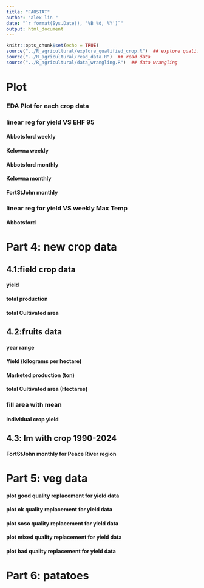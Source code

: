 ```yaml
---
title: "FAOSTAT"
author: "alex lin "
date: "`r format(Sys.Date(), '%B %d, %Y')`"
output: html_document
---
```

<script>
function toggleCollapsible(section) {
  var content = section.nextElementSibling;
  if (content.style.display === "none") {
    content.style.display = "block";
  } else {
    content.style.display = "none";
  }
}
</script>


```r
knitr::opts_chunk$set(echo = TRUE)
source("../R_agricultural/explore_qualified_crop.R")  ## explore qualified crop
source("../R_agricultural/read_data.R")  ## read data
source("../R_agricultural/data_wrangling.R")  ## data wrangling

```
<h1 onclick="toggleCollapsible(this);">
<!--TEXT SHOWS: -->
<b>Plot</b>
</h1>
<div style="display:none;">  

</div>
<h3 onclick="toggleCollapsible(this);">
<!--TEXT SHOWS: -->
<b>EDA Plot for each crop data</b>
</h3>
<div style="display:none;">  
```r

plot_fao_data(data_fao)
```



```r
# FILTER data_x to start from 1961 as it is the start of the FAO data
#LOCAL_DATE
data_x <- data_x %>%
  filter(LOCAL_DATE >= "1961-01-01")

weekly_data_x <- aggregate_data_week(data_x)
monthly_data_x <- aggregate_data_month(data_x)

```
</div>

<h3 onclick="toggleCollapsible(this);">
<!--TEXT SHOWS: -->
<b>linear reg for yield VS EHF 95</b>
</h3>
<div style="display:none;">  
</div>

<h4 onclick="toggleCollapsible(this);">
<!--TEXT SHOWS: -->
<b>Abbotsford weekly</b>
</h4>
<div style="display:none;">  
```r
# Example usage:
results <- perform_linear_regression_weekly(weekly_data_x, data_fao,"Abbotsford", "week_Mean_EHF_95")

unique_crops <- unique(data_fao$Item)
#Print results for each crop
for (crop in unique_crops) {
  print(paste("Results for crop:", crop))
  print(results[[crop]]$summary)
  if (!is.null(results[[crop]]$plot)) {
    print(results[[crop]]$plot)
  }
}

```

</div>
<h4 onclick="toggleCollapsible(this);">
<!--TEXT SHOWS: -->
<b>Kelowna weekly</b>
</h4>
<div style="display:none;">  
```r
# Example usage:
results <- perform_linear_regression_weekly(weekly_data_x, data_fao,"Kelowna", "week_Mean_EHF_95")

unique_crops <- unique(data_fao$Item)
#Print results for each crop
for (crop in unique_crops) {
  print(paste("Results for crop:", crop))
  print(results[[crop]]$summary)
  if (!is.null(results[[crop]]$plot)) {
    print(results[[crop]]$plot)
  }
}

```

</div>

<h4 onclick="toggleCollapsible(this);">
<!--TEXT SHOWS: -->
<b>Abbotsford monthly</b>
</h4>
<div style="display:none;">  
```r
# Example usage:
results <- perform_linear_regression_monthly(monthly_data_x, data_fao,"Abbotsford", "maxmon_EHF_95")

unique_crops <- unique(data_fao$Item)
#Print results for each crop
for (crop in unique_crops) {
  print(paste("Results for crop:", crop))
  print(results[[crop]]$summary)
  if (!is.null(results[[crop]]$plot)) {
    print(results[[crop]]$plot)
  }
}

```


</div>

<h4 onclick="toggleCollapsible(this);">
<!--TEXT SHOWS: -->
<b>Kelowna monthly</b>
</h4>
<div style="display:none;">  
```r
# Example usage:
results <- perform_linear_regression_monthly(monthly_data_x, data_fao,"Kelowna", "maxmon_EHF_95")

unique_crops <- unique(data_fao$Item)
#Print results for each crop
for (crop in unique_crops) {
  print(paste("Results for crop:", crop))
  print(results[[crop]]$summary)
  if (!is.null(results[[crop]]$plot)) {
    print(results[[crop]]$plot)
  }
  
  
  
}

```


</div>

<h4 onclick="toggleCollapsible(this);">
<!--TEXT SHOWS: -->
<b> FortStJohn monthly</b>
</h4>
<div style="display:none;">  
```r
# Example usage:
results <- perform_linear_regression_monthly(monthly_data_x, data_fao,"FortStJoh", "maxmon_EHF_95")

unique_crops <- unique(data_fao$Item)
#Print results for each crop
for (crop in unique_crops) {
  print(paste("Results for crop:", crop))
  print(results[[crop]]$summary)
  if (!is.null(results[[crop]]$plot)) {
    print(results[[crop]]$plot)
  }
  
  
  
}

```


</div>
<h3 onclick="toggleCollapsible(this);">
<!--TEXT SHOWS: -->
<b>linear reg for yield VS weekly Max Temp</b>
</h3>
<div style="display:none;">  
</div>

<h4 onclick="toggleCollapsible(this);">
<!--TEXT SHOWS: -->
<b>Abbotsford</b>
</h4>
<div style="display:none;">  
```r
# Example usage:
results <- perform_linear_regression_weekly(weekly_data_x, data_fao,"Abbotsford", "week_Mean_Temperature")

unique_crops <- unique(data_fao$Item)
#Print results for each crop
for (crop in unique_crops) {
  print(paste("Results for crop:", crop))
  print(results[[crop]]$summary)
  if (!is.null(results[[crop]]$plot)) {
    print(results[[crop]]$plot)
  }
}

```




```r
# Summarize the data by Crop_Type to get the year range
crop_year<- crop_yield %>%
  group_by(Crop_Type) %>%
  summarize(Start_Year = min(REF_DATE), End_Year = max(REF_DATE))
crop_year

```



</div>
<h1 onclick="toggleCollapsible(this);">
<!--TEXT SHOWS: -->
<b>Part 4: new crop data</b>
</h1>
<div style="display:none;">  


</div>
<h2 onclick="toggleCollapsible(this);">
<!--TEXT SHOWS: -->
<b>4.1:field crop data</b>
</h2>
<div style="display:none;">  
</div>
<h4 onclick="toggleCollapsible(this);">
<!--TEXT SHOWS: -->
<b>yield</b>
</h4>
<div style="display:none;">  
```r
base_colors <- c('#FF0000', '#008000', '#0000FF', '#FF00FF', '#FFD700', 
                  '#8B008B') 

# Summarize production by year and crop type
# Plot the data
ggplot(crop_yield, aes(x = REF_DATE, y = yield, color = Crop_Type)) +
  geom_line() +
  geom_point() +
  #color
  scale_color_manual(values = base_colors) +
  labs(title = "yield of Crops over Time",
       x = "Year",
       y = "Average yield (kilograms per hectare)",
       color = "Crop Type") +
  theme_minimal() +
  facet_wrap(~GEO)
```


</div>
<h4 onclick="toggleCollapsible(this);">
<!--TEXT SHOWS: -->
<b>total production</b>
</h4>
<div style="display:none;">  
```r
# Summarize production by year and crop type
# Plot the data
ggplot(total_produ, aes(x = REF_DATE, y = Production, color = Crop_Type)) +
  geom_line() +
  geom_point() +
    scale_color_manual(values = base_colors) +
  labs(title = "Total Production (metric tonnes) over Time",
       x = "Year",
       y = "Total Production",
       color = "Crop Type") +
  theme_minimal() +
  facet_wrap(~GEO)
```
</div>
<h4 onclick="toggleCollapsible(this);">
<!--TEXT SHOWS: -->
<b>total Cultivated area</b>
</h4>
<div style="display:none;">  
```r
# Summarize production by year and crop type
# Plot the data
ggplot(total_produ, aes(x = REF_DATE, y = Production, color = Crop_Type)) +
  geom_line() +
  geom_point() +
    scale_color_manual(values = base_colors) +
  labs(title = "Total Production (metric tonnes) over Time",
       x = "Year",
       y = "Total Production",
       color = "Crop Type") +
  theme_minimal() +
  facet_wrap(~GEO)
```

</div>
<h2 onclick="toggleCollapsible(this);">
<!--TEXT SHOWS: -->
<b>4.2:fruits data</b>
</h2>
<div style="display:none;">  




</div>
<h4 onclick="toggleCollapsible(this);">
<!--TEXT SHOWS: -->
<b>year range</b>
</h4>
<div style="display:none;">  
```r
fruit_year <- data_statcan_fruit %>%
  group_by(Estimates,Crop_Type) %>%
  summarize(Start_Year = min(REF_DATE), End_Year = max(REF_DATE))
#order by Start_Year
fruit_year <- fruit_year[order(fruit_year$Start_Year),]
print(fruit_year,n = Inf, width = Inf)
```

</div>
<h4 onclick="toggleCollapsible(this);">
<!--TEXT SHOWS: -->
<b>Yield (kilograms per hectare)</b>
</h4>
<div style="display:none;">  


```r

# Summarize production by year and crop type
# Plot the data
# Define the base colors
base_colors <- c('#0000FF', '#008000', '#FF0000', '#000000', '#FF00FF', 
                 '#FFA500', '#D2B48C', '#808000', 
                 '#FFFF00', 
                 '#40E0D0', '#00BFFF', '#A52A2A',
                 '#8A2BE2')
#drop na
full_fruits_yield_plot <- full_fruits %>%
  filter(!is.na(Yield_kg_per_ha)) 
ggplot(full_fruits_yield_plot, aes(x = Year, y = Yield_kg_per_ha, color = Crop_Type)) +
  geom_line() +
  geom_point() +
  labs(title = "Yield (kilograms per hectare) of Crops over Time",
       x = "Year",
       y = "Yield",
       color = "Crop Type") +
  theme_minimal()+
  scale_x_continuous(breaks = seq(min(full_fruits$Year), max(full_fruits$Year), by = 1))+
   scale_color_manual(values = base_colors)



# Plot the data
# ggplot(data_statcan_fruit_zoomed, aes(x = REF_DATE, y = Production, color = Crop_Type)) +
#   geom_line() +
#   geom_point() +
#   labs(title = "Production of Crops over Time",
#        x = "Year",
#        y = "Production",
#        color = "Crop Type") +
#   theme_minimal() 
```
</div>
<h4 onclick="toggleCollapsible(this);">
<!--TEXT SHOWS: -->
<b>Marketed production (ton)</b>
</h4>
<div style="display:none;">  
```r

ggplot(full_fruits, aes(x = Year, y = Production_Tons, color = Crop_Type)) +
  geom_line() +
  geom_point() +
  labs(title = "Yield (kilograms per hectare) of Crops over Time",
       x = "Year",
       y = "Yield",
       color = "Crop Type") +
  theme_minimal()+
  scale_x_continuous(breaks = seq(min(full_fruits$Year), max(full_fruits$Year), by = 5))+
   scale_color_manual(values = base_colors)
```



</div>
<h4 onclick="toggleCollapsible(this);">
<!--TEXT SHOWS: -->
<b>total Cultivated area (Hectares)</b>
</h4>
<div style="display:none;">  


```r

ggplot(full_fruits_yield_plot, aes(x = Year, y = Area_Hectares, color = Crop_Type)) +
  geom_line() +
  geom_point() +
  labs(title = "Cultivated area (Hectares) of Crops over Time",
       x = "Year",
       y = "Area",
       color = "Crop Type") +
  theme_minimal()+
  scale_x_continuous(breaks = seq(min(full_fruits$Year), max(full_fruits$Year), by = 1))+
   scale_color_manual(values = base_colors)

full_fruits_zoom_area <- full_fruits %>%
   filter(Area_Hectares <= 3000)
ggplot(full_fruits_zoom_area, aes(x = Year, y = Area_Hectares, color = Crop_Type)) +
  geom_line() +
  geom_point() +
  labs(title = "Cultivated area (Hectares) of Crops over Time",
       x = "Year",
       y = "Area",
       color = "Crop Type") +
  theme_minimal()+
  scale_x_continuous(breaks = seq(min(full_fruits$Year), max(full_fruits$Year), by = 1))+
   scale_color_manual(values = base_colors)

fruits_zoom_more <- full_fruits %>%
   filter(Area_Hectares <= 1000)
ggplot(fruits_zoom_more, aes(x = Year, y = Area_Hectares, color = Crop_Type)) +
  geom_line() +
  geom_point() +
  labs(title = "Cultivated area (Hectares) of Crops over Time",
       x = "Year",
       y = "Area",
       color = "Crop Type") +
  theme_minimal()+
  scale_x_continuous(breaks = seq(min(full_fruits$Year), max(full_fruits$Year), by = 1))+
   scale_color_manual(values = base_colors)
```

## filter some fruits types
```r
extend_fruits <- full_fruits %>%
   filter(Crop_Type == "plums and prune plums" | Crop_Type == "pears" | Crop_Type == "nectarines" | Crop_Type == "sour cherries" | Crop_Type == "strawberries" | Crop_Type == "peaches" | Crop_Type == "apricots") %>%
  filter(Year >= 2002)

#plot
ggplot(extend_fruits, aes(x = Year, y = Area_Hectares, color = Crop_Type)) +
  geom_line() +
  geom_point() +
  labs(title = "Cultivated area (Hectares) of Crops over Time",
       x = "Year",
       y = "Area",
       color = "Crop Type") +
  theme_minimal()+
  scale_x_continuous(breaks = seq(2002, max(full_fruits$Year), by = 1))

```

</div>
<h3 onclick="toggleCollapsible(this);">
<!--TEXT SHOWS: -->
<b>fill area with mean </b>
</h3>
<div style="display:none;">  
#### mean as previous value
```r
# Calculate the mean area for each crop type
# Calculate mean areas by Crop_Type
mean_areas <- full_fruits %>%
  group_by(Crop_Type) %>%
  summarize(Mean_Area = mean(Area_Hectares, na.rm = TRUE))

# Fill NA values in full_fruits$Area_Hectares with the corresponding mean
full_fruits_filled <- full_fruits %>%
  left_join(mean_areas, by = "Crop_Type") %>%
  mutate(Area_Hectares = ifelse(is.na(Area_Hectares), Mean_Area, Area_Hectares)) %>%
  select(-Mean_Area) # Remove the Mean_Area column if not needed

# Now you can proceed with your plotting or any other analysis
ggplot(full_fruits_filled, aes(x = Year, y = Area_Hectares, color = Crop_Type)) +
  geom_line() +
  theme_minimal()

```

#### calculate the yield again
```r
full_fruits_filled$Yield_kg_per_ha <- full_fruits_filled$Production_Kg / full_fruits_filled$Area_Hectares


# Summarize production by year and crop type

ggplot(full_fruits_filled, aes(x = Year, y = Yield_kg_per_ha, color = Crop_Type)) +
  geom_line() +
  geom_point() +
  geom_vline(xintercept = 2001, linetype = "dashed",color = "red") +
  labs(title = "Yield (kilograms per hectare) of Crops over Time",
       x = "Year",
       y = "Yield",
       color = "Crop Type") +
  theme_minimal()+
  scale_x_continuous(breaks = seq(min(full_fruits$Year), max(full_fruits$Year), by = 5))+
  scale_color_manual(values = base_colors)



```

</div>
<h4 onclick="toggleCollapsible(this);">
<!--TEXT SHOWS: -->
<b>individual crop yield</b>
</h4>
<div style="display:none;">  
```r
for (i in unique(full_fruits_filled$Crop_Type)){
  p <- ggplot(full_fruits_filled %>% filter(Crop_Type == i), aes(x = Year, y = Yield_kg_per_ha)) +
    geom_line() +
    geom_point() +
      geom_vline(xintercept = 2001, linetype = "dashed",color = "red") +
    labs(title = paste("Yield of Crops over Time for", i),
         x = "Year",
         y = "Yield",
         color = "Crop Type") +
    theme_minimal() 
  print(p)
}

```

```r
# Summarize production by year and crop type
# Plot the data

#filter REF_DATE to 2011-2019
# data_statcan_fruit_com <- data_statcan_fruit %>%
#   filter(REF_DATE >= "2011" & REF_DATE <= "2019")
# 
# ggplot(data_statcan_fruit_com, aes(x = REF_DATE, y = Production, color  = interaction(Estimates, Crop_Type))) +
#   geom_line() +
#   geom_point() +
#   labs(title = "Production of Crops over Time",
#        x = "Year",
#        y = "Production",
#        color = "Crop Type") +
#   theme_minimal() 
# 
# #filter Production less than 15000
# data_statcan_fruit_less <- data_statcan_fruit_com %>%
#   filter(Production <= 15000)
# 
# #for loop of Crop_Type to plot
# for (i in unique(data_statcan_fruit_less$Crop_Type)){
#   p <- ggplot(data_statcan_fruit_less %>% filter(Crop_Type == i), aes(x = REF_DATE, y = Production, color  = (Estimates))) +
#     geom_line() +
#     geom_point() +
#     labs(title = paste("Production of Crops over Time for", i),
#          x = "Year",
#          y = "Production",
#          color = "Crop Type") +
#     theme_minimal() 
#   print(p)
# }
# 
# 
# 
# #filter Production less than 15000
# data_statcan_fruit_more <- data_statcan_fruit_com %>%
#   filter(Production > 10000)
# ggplot(data_statcan_fruit_more , aes(x = REF_DATE, y = Production,  color  = interaction(Estimates, Crop_Type))) +
#     geom_line() +
#     geom_point() +
#     labs(title = paste("Production of Crops over Time"),
#          x = "Year",
#          y = "Production",
#          color = "Crop Type") +
#     theme_minimal() 

```


</div>
<h2 onclick="toggleCollapsible(this);">
<!--TEXT SHOWS: -->
<b>4.3: lm with crop 1990-2024</b>
</h2>
<div style="display:none;">  

</div>

<h4 onclick="toggleCollapsible(this);">
<!--TEXT SHOWS: -->
<b> FortStJohn monthly for Peace River region</b>
</h4>
<div style="display:none;">  
```r
# Example usage:
results <- perform_lm_monthly_statcan(monthly_data_x, crop_yield,"FortStJoh", "maxmon_EHF_95","Peace River, 8 - British Columbia")
#crop_yield
unique_crops <- unique(crop_yield$Crop_Type)
#Print results for each crop
for (crop in unique_crops) {
  print(paste("Results for crop:", crop))
  print(results[[crop]]$summary)
  if (!is.null(results[[crop]]$plot)) {
    print(results[[crop]]$plot)
  }
  
  
  
}

```


</div>
<h1 onclick="toggleCollapsible(this);">
<!--TEXT SHOWS: -->
<b>Part 5: veg data</b>
</h1>
<div style="display:none;">  



```r

veg_year
veg_year_2
# Use the functions
long_data <- process_data(data_veg_1940,"green peas")

# Define custom colors
custom_colors <- c(
  "Average_yield_per_acre_pounds" = "red",
  "Average_yield_per_hectare_kilograms" = "blue",
  "yield_tp_ah_acre_pounds" = "#008000",
  "yield_tp_ah_hectare_kg" = "#FF00FF",
  "yield_mp_ap_acre_pounds" = "#FFFF00",
  "yield_mp_ap_hectare_kg" = "#A52A2A",
  "yield_mp_ah_acre_pounds" = "#696969",
  "yield_mp_ah_hectare_kg" = "#40E0D0",
  "yield_tp_ap_acre_pounds" = "#FF1493",
  "yield_tp_ap_hectare_kg" = "#1E90FF"
)
# Plot all yields
plot_yields(long_data, custom_colors)

# Plot selected yields
selected_yield_types <- c("Average_yield_per_acre_pounds", "yield_mp_ah_hectare_kg", "yield_tp_ap_acre_pounds","yield_mp_ah_acre_pounds","yield_tp_ap_hectare_kg")
plot_selected_yields(long_data, selected_yield_types, custom_colors)




```


```r

# data_veg_1940
# 
# veg_year_2
# unique(data_veg_1940$Crop_Type)
```
```r
#plot data_veg_1940 yield for diff type of veg
#each type is a plot

#check the rest crop yield is good

# data_veg_1940_yield <- data_veg_1940 %>%
#   filter(Estimates == "Average yield per acre (pounds)")
# for (i in unique(data_veg_1940_yield$Crop_Type)){
#   p <- ggplot(data_veg_1940_yield %>% filter(Crop_Type == i), aes(x = REF_DATE, y = VALUE)) +
#     geom_line() +
#     geom_point() +
#     labs(title = paste("Yield of Crops over Time for", i),
#          x = "Year",
#          y = "Yield",
#          color = "Crop Type") +
#     theme_minimal() 
#   print(p)
# }

```


</div>
<h4 onclick="toggleCollapsible(this);">
<!--TEXT SHOWS: -->
<b>plot **good** quality replacement for yield data </b>
</h4>
<div style="display:none;">  
```r

# List of crops categorized by quality
good_quality <- list("spinach", "lettuce", "sweet corn")
ok_quality <- list("asparagus", "cabbage")
soso_quality <- list("carrots", "celery", "green peas", "rutabagas and turnips")
mixed_quality <- list("green and wax beans", "parsnips")
bad_quality <- list("beets","cauliflowers", "dry onions")



#for loop
for (c in good_quality){
  complete_data <- handle_missing_yield(data_veg_1940,crop_type = c)##green peas
  filter_data <- data_veg_1940 %>%
    filter(Crop_Type == c)
  backup_yield <- prepare_backup_yield(filter_data)
  merged_yield <- merge(complete_data, backup_yield, by = c("REF_DATE"), all.x = TRUE, suffixes = c("_Production", "_Area"))
  
  p <- plot_yield_over_time(merged_yield)
  #add a vertical line
  p <- p + geom_vline(xintercept = 2021, linetype = "dashed",color = "red")
  print(p)
}




```

</div>
<h4 onclick="toggleCollapsible(this);">
<!--TEXT SHOWS: -->
<b>plot **ok** quality replacement for yield data </b>
</h4>
<div style="display:none;">  
```r
for (c in ok_quality){
  complete_data <- handle_missing_yield(data_veg_1940,crop_type = c)##green peas
  filter_data <- data_veg_1940 %>%
    filter(Crop_Type == c)
  backup_yield <- prepare_backup_yield(filter_data)
  merged_yield <- merge(complete_data, backup_yield, by = c("REF_DATE"), all.x = TRUE, suffixes = c("_Production", "_Area"))
  
  p <- plot_yield_over_time(merged_yield)
  #add a vertical line
  p <- p + geom_vline(xintercept = 2021, linetype = "dashed",color = "red")
  print(p)
}




```

</div>
<h4 onclick="toggleCollapsible(this);">
<!--TEXT SHOWS: -->
<b>plot **soso** quality replacement for yield data </b>
</h4>
<div style="display:none;">  
```r
for (c in soso_quality){
  complete_data <- handle_missing_yield(data_veg_1940,crop_type = c)##green peas
  filter_data <- data_veg_1940 %>%
    filter(Crop_Type == c)
  backup_yield <- prepare_backup_yield(filter_data)
  merged_yield <- merge(complete_data, backup_yield, by = c("REF_DATE"), all.x = TRUE, suffixes = c("_Production", "_Area"))
  
  p <- plot_yield_over_time(merged_yield)
  #add a vertical line
  p <- p + geom_vline(xintercept = 2021, linetype = "dashed",color = "red")
  print(p)
}
```


</div>
<h4 onclick="toggleCollapsible(this);">
<!--TEXT SHOWS: -->
<b>plot **mixed** quality replacement for yield data </b>
</h4>
<div style="display:none;">  
```r
for (c in mixed_quality){
  complete_data <- handle_missing_yield(data_veg_1940,crop_type = c)##green peas
  filter_data <- data_veg_1940 %>%
    filter(Crop_Type == c)
  backup_yield <- prepare_backup_yield(filter_data)
  merged_yield <- merge(complete_data, backup_yield, by = c("REF_DATE"), all.x = TRUE, suffixes = c("_Production", "_Area"))
  
  p <- plot_yield_over_time(merged_yield)
  #add a vertical line
  p <- p + geom_vline(xintercept = 2021, linetype = "dashed",color = "red")
  print(p)
}
```



</div>
<h4 onclick="toggleCollapsible(this);">
<!--TEXT SHOWS: -->
<b>plot **bad** quality replacement for yield data </b>
</h4>
<div style="display:none;">  
```r
for (c in bad_quality){
  complete_data <- handle_missing_yield(data_veg_1940,crop_type = c)##green peas
  filter_data <- data_veg_1940 %>%
    filter(Crop_Type == c)
  backup_yield <- prepare_backup_yield(filter_data)
  merged_yield <- merge(complete_data, backup_yield, by = c("REF_DATE"), all.x = TRUE, suffixes = c("_Production", "_Area"))
  
  p <- plot_yield_over_time(merged_yield)
  #add a vertical line
  p <- p + geom_vline(xintercept = 2021, linetype = "dashed",color = "red")
  print(p)
}
```



</div>
<h1 onclick="toggleCollapsible(this);">
<!--TEXT SHOWS: -->
<b>Part 6: patatoes</b>
</h1>
<div style="display:none;">  

```r


```




